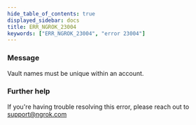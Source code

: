 ```yaml
---
hide_table_of_contents: true
displayed_sidebar: docs
title: ERR_NGROK_23004
keywords: ["ERR_NGROK_23004", "error 23004"]
---
```


### Message

Vault names must be unique within an account.

### Further help

If you're having trouble resolving this error, please reach out to [support@ngrok.com](mailto:support@ngrok.com?subject=Help%20with%20ERR_NGROK_23004)
